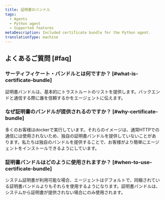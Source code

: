```yaml
---
title: 証明書のバンドル
tags:
  - Agents
  - Python agent
  - Supported features
metaDescription: Included certificate bundle for the Python agent.
translationType: machine
---
```


## よくあるご質問 [#faq]

### サーティフィケート・バンドルとは何ですか？ [#what-is-certificate-bundle]

証明書バンドルは、基本的にトラストルートのリストを提供します。バックエンドと通信する際に誰を信頼するかをエージェントに伝えます。

### なぜ証明書のバンドルが提供されるのですか？ [#why-certificate-bundle]

多くのお客様はdockerで実行しています。それらのイメージは、通常HTTPでの通信には使用されないため、独自の証明書バンドルを提供していないことがあります。私たちは独自のバンドルを提供することで、お客様がより簡単にエージェントをインストールできるようにしています。

### 証明書バンドルはどのように使用されますか？ [#when-to-use-certificate-bundle]

システム証明書が利用可能な場合、エージェントはデフォルトで、同梱されている証明書バンドルよりもそれらを使用するようになります。証明書バンドルは、システムから証明書が提供されない場合にのみ使用されます。